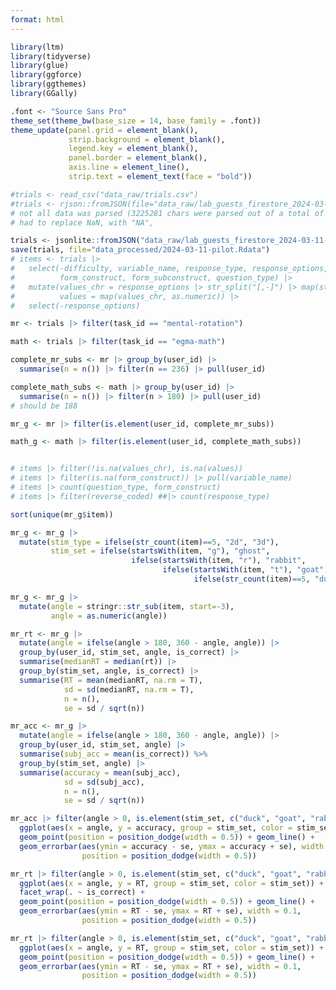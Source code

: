 ```yaml
---
format: html
---
```


```r
library(ltm)
library(tidyverse)
library(glue)
library(ggforce)
library(ggthemes)
library(GGally)

.font <- "Source Sans Pro"
theme_set(theme_bw(base_size = 14, base_family = .font))
theme_update(panel.grid = element_blank(),
             strip.background = element_blank(),
             legend.key = element_blank(),
             panel.border = element_blank(),
             axis.line = element_line(),
             strip.text = element_text(face = "bold"))
```

```r
#trials <- read_csv("data_raw/trials.csv")
#trials <- rjson::fromJSON(file="data_raw/lab_guests_firestore_2024-03-11-16-23-35_trials.json")
# not all data was parsed (3225281 chars were parsed out of a total of 22751717 chars)
# had to replace NaN, with "NA",

trials <- jsonlite::fromJSON("data_raw/lab_guests_firestore_2024-03-11-17-44-52_trials.json")
save(trials, file="data_processed/2024-03-11-pilot.Rdata")
# items <- trials |>
#   select(-difficulty, variable_name, response_type, response_options, reverse_coded,
#          form_construct, form_subconstruct, question_type) |>
#   mutate(values_chr = response_options |> str_split("[,-]") |> map(str_trim),
#          values = map(values_chr, as.numeric)) |>
#   select(-response_options)

mr <- trials |> filter(task_id == "mental-rotation")

math <- trials |> filter(task_id == "egma-math")

complete_mr_subs <- mr |> group_by(user_id) |> 
  summarise(n = n()) |> filter(n == 236) |> pull(user_id)

complete_math_subs <- math |> group_by(user_id) |> 
  summarise(n = n()) |> filter(n > 180) |> pull(user_id) 
# should be 188

mr_g <- mr |> filter(is.element(user_id, complete_mr_subs))

math_g <- math |> filter(is.element(user_id, complete_math_subs))


# items |> filter(!is.na(values_chr), is.na(values))
# items |> filter(is.na(form_construct)) |> pull(variable_name)
# items |> count(question_type, form_construct)
# items |> filter(reverse_coded) ##|> count(response_type)
```

```r
sort(unique(mr_g$item))

mr_g <- mr_g |> 
  mutate(stim_type = ifelse(str_count(item)==5, "2d", "3d"),
         stim_set = ifelse(startsWith(item, "g"), "ghost",
                           ifelse(startsWith(item, "r"), "rabbit",
                                  ifelse(startsWith(item, "t"), "goat", 
                                         ifelse(str_count(item)==5, "duck", "3d")))))

mr_g <- mr_g |> 
  mutate(angle = stringr::str_sub(item, start=-3),
         angle = as.numeric(angle)) 

mr_rt <- mr_g |>
  mutate(angle = ifelse(angle > 180, 360 - angle, angle)) |>
  group_by(user_id, stim_set, angle, is_correct) |>
  summarise(medianRT = median(rt)) |>
  group_by(stim_set, angle, is_correct) |>
  summarise(RT = mean(medianRT, na.rm = T),
            sd = sd(medianRT, na.rm = T),
            n = n(),
            se = sd / sqrt(n))

mr_acc <- mr_g |>
  mutate(angle = ifelse(angle > 180, 360 - angle, angle)) |>
  group_by(user_id, stim_set, angle) |>
  summarise(subj_acc = mean(is_correct)) %>%
  group_by(stim_set, angle) |>
  summarise(accuracy = mean(subj_acc),
            sd = sd(subj_acc),
            n = n(),
            se = sd / sqrt(n))

mr_acc |> filter(angle > 0, is.element(stim_set, c("duck", "goat", "rabbit"))) |>
  ggplot(aes(x = angle, y = accuracy, group = stim_set, color = stim_set)) +
  geom_point(position = position_dodge(width = 0.5)) + geom_line() +
  geom_errorbar(aes(ymin = accuracy - se, ymax = accuracy + se), width = 0.1,
                position = position_dodge(width = 0.5))
```

```r
mr_rt |> filter(angle > 0, is.element(stim_set, c("duck", "goat", "rabbit"))) |>
  ggplot(aes(x = angle, y = RT, group = stim_set, color = stim_set)) +
  facet_wrap(. ~ is_correct) +
  geom_point(position = position_dodge(width = 0.5)) + geom_line() +
  geom_errorbar(aes(ymin = RT - se, ymax = RT + se), width = 0.1,
                position = position_dodge(width = 0.5))

mr_rt |> filter(angle > 0, is.element(stim_set, c("duck", "goat", "rabbit")), is_correct) |>
  ggplot(aes(x = angle, y = RT, group = stim_set, color = stim_set)) +
  geom_point(position = position_dodge(width = 0.5)) + geom_line() +
  geom_errorbar(aes(ymin = RT - se, ymax = RT + se), width = 0.1,
                position = position_dodge(width = 0.5))
```

```r

```


